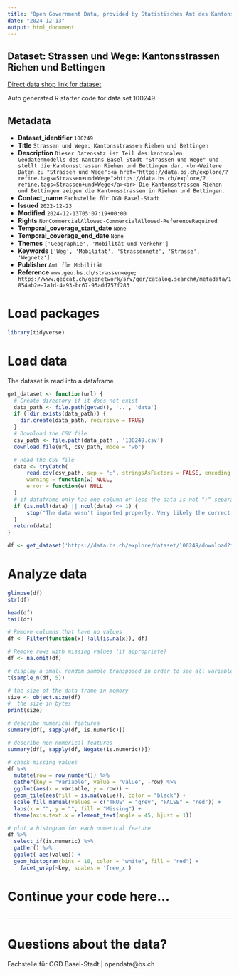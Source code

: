 ```yaml
---
title: "Open Government Data, provided by Statistisches Amt des Kantons Basel-Stadt - Fachstelle OGD"
date: "2024-12-13"
output: html_document
---
```


## Dataset: Strassen und Wege: Kantonsstrassen Riehen und Bettingen

[Direct data shop link for dataset](https://data.bs.ch/explore/dataset/100249)

Auto generated R starter code for data set 100249.

## Metadata

- **Dataset_identifier** `100249`
- **Title** `Strassen und Wege: Kantonsstrassen Riehen und Bettingen`
- **Description** `Dieser Datensatz ist Teil des kantonalen Geodatenmodells des Kantons Basel-Stadt "Strassen und Wege" und stellt die Kantonsstrassen Riehen und Bettingen dar. <br>Weitere Daten zu "Strassen und Wege":<a href="https://data.bs.ch/explore/?refine.tags=Strassen+und+Wege">https://data.bs.ch/explore/?refine.tags=Strassen+und+Wege</a><br>
Die Kantonsstrassen Riehen und Bettingen zeigen die Kantonsstrassen in Riehen und Bettingen.`
- **Contact_name** `Fachstelle für OGD Basel-Stadt`
- **Issued** `2022-12-23`
- **Modified** `2024-12-13T05:07:19+00:00`
- **Rights** `NonCommercialAllowed-CommercialAllowed-ReferenceRequired`
- **Temporal_coverage_start_date** `None`
- **Temporal_coverage_end_date** `None`
- **Themes** `['Geographie', 'Mobilität und Verkehr']`
- **Keywords** `['Weg', 'Mobilität', 'Strassennetz', 'Strasse', 'Wegnetz']`
- **Publisher** `Amt für Mobilität`
- **Reference** `www.geo.bs.ch/strassenwege; https://www.geocat.ch/geonetwork/srv/ger/catalog.search#/metadata/1854ab2e-7a1d-4a93-bc67-95add757f283`


# Load packages

```r

library(tidyverse)
```

# Load data

The dataset is read into a dataframe

```r
get_dataset <- function(url) {
  # Create directory if it does not exist
  data_path <- file.path(getwd(), '..', 'data')
  if (!dir.exists(data_path)) {
    dir.create(data_path, recursive = TRUE)
  }
  # Download the CSV file
  csv_path <- file.path(data_path , '100249.csv')
  download.file(url, csv_path, mode = "wb")

  # Read the CSV file
  data <- tryCatch(
      read.csv(csv_path, sep = ";", stringsAsFactors = FALSE, encoding = "UTF-8"),
      warning = function(w) NULL,
      error = function(e) NULL
  )
  # if dataframe only has one column or less the data is not ";" separated
  if (is.null(data) || ncol(data) <= 1) {
      stop("The data wasn't imported properly. Very likely the correct separator couldn't be found.\nPlease check the dataset manually and adjust the code.")
  }
  return(data)
}
```

```r

df <- get_dataset('https://data.bs.ch/explore/dataset/100249/download?format=csv&timezone=Europe%2FZurich')

```

# Analyze data

```r

glimpse(df)
str(df)

head(df)
tail(df)

```

```r
# Remove columns that have no values
df <- Filter(function(x) !all(is.na(x)), df)

# Remove rows with missing values (if appropriate)
df <- na.omit(df)
```

```r
# display a small random sample transposed in order to see all variables
t(sample_n(df, 5))
```

```r
# the size of the data frame in memory
size <- object.size(df)
#  the size in bytes
print(size)
```

```r
# describe numerical features
summary(df[, sapply(df, is.numeric)])
```

```r
# describe non-numerical features
summary(df[, sapply(df, Negate(is.numeric))])
```

```r
# check missing values
df %>%
  mutate(row = row_number()) %>%
  gather(key = "variable", value = "value", -row) %>%
  ggplot(aes(x = variable, y = row)) +
  geom_tile(aes(fill = is.na(value)), color = "black") +
  scale_fill_manual(values = c("TRUE" = "grey", "FALSE" = "red")) +
  labs(x = "", y = "", fill = "Missing") +
  theme(axis.text.x = element_text(angle = 45, hjust = 1))
```

```r
# plot a histogram for each numerical feature
df %>%
  select_if(is.numeric) %>%
  gather() %>%
  ggplot( aes(value)) +
  geom_histogram(bins = 10, color = "white", fill = "red") +
    facet_wrap(~key, scales = 'free_x')
```

# Continue your code here...

```r

```
------------------------------------------------------------------------

# Questions about the data?

Fachstelle für OGD Basel-Stadt | opendata@bs.ch

